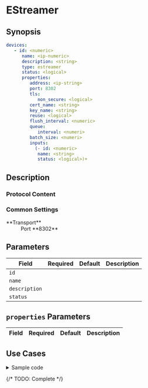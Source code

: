 # EStreamer

## Synopsis

```yaml
devices:
   - id: <numeric>
      name: <ip-numeric>
      description: <string>
      type: estreamer
      status: <logical>
      properties:
         address: <ip-string>
         port: 8302
         tls:
            non_secure: <logical>
         cert_name: <string>
         key_name: <string>
         reuse: <logical>
         flush_interval: <numeric>
         queue:
            interval: <numeri>
         batch_size: <numeri>
         inputs:
           (- id: <numeric>
            name: <string>
            status: <logical>)+
```

## Description

### Protocol Content

### Common Settings

<dl>
   <dt>**Transport**</dt>
   <dd>Port **8302**</dd>
</dl>

## Parameters

|Field|Required|Default|Description|
|---|---|---|---|
|`id`||||
|`name`||||
|`description`||||
|`status`||||

## `properties` Parameters

|Field|Required|Default|Description|
|---|---|---|---|

## Use Cases

<details>
<summary>Sample code</summary>
```yaml
```
</details>

{/* TODO: Complete */}